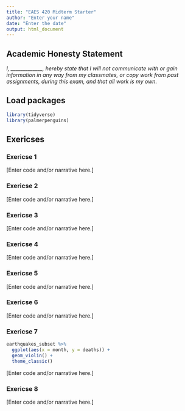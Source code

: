 ```yaml
---
title: "EAES 420 Midterm Starter"
author: "Enter your name"
date: "Enter the date"
output: html_document
---
```


## Academic Honesty Statement

*I, \_\_\_\_\_\_\_\_\_\_\_\_\_, hereby state that I will not communicate with or gain information in any way from my classmates, or copy work from past assignments, during this exam, and that all work is my own.*

## Load packages

```r
library(tidyverse)
library(palmerpenguins)
```

## Exericses

### Exericse 1

[Enter code and/or narrative here.]

### Exericse 2

[Enter code and/or narrative here.]

### Exericse 3

[Enter code and/or narrative here.]

### Exericse 4

[Enter code and/or narrative here.]

### Exericse 5

[Enter code and/or narrative here.]

### Exericse 6

[Enter code and/or narrative here.]

### Exericse 7

```r
earthquakes_subset %>% 
  ggplot(aes(x = month, y = deaths)) +
  geom_violin() +
  theme_classic()
```

[Enter code and/or narrative here.]

### Exericse 8

[Enter code and/or narrative here.]
